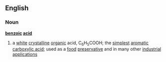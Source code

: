 ==English==
===Noun===
{{wikipedia}}
'''[[benzoic]] [[acid]]'''
#a [[white]] [[crystalline]] [[organic]] acid, C<sub>6</sub>H<sub>5</sub>COOH; the [[simplest]] [[aromatic]] [[carboxylic acid]]; used as a [[food]] [[preservative]] and in many other [[industrial]] [[application]]s